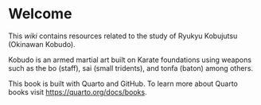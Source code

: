 # Welcome {.unnumbered}

This _wiki_ contains resources related to the study of Ryukyu Kobujutsu (Okinawan Kobudo).

Kobudo is an armed martial art built on Karate foundations using weapons such as the bo (staff), sai (small tridents), and tonfa (baton) among others.

This book is built with Quarto and GitHub. To learn more about Quarto books visit <https://quarto.org/docs/books>.
